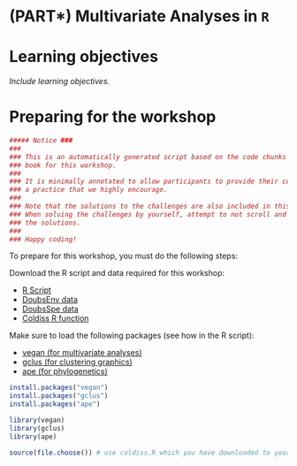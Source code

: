 # (PART\*) Multivariate Analyses in `R` {-}

# Learning objectives

*Include learning objectives.*

# Preparing for the workshop

```r
##### Notice ###
###                                                                             #
### This is an automatically generated script based on the code chunks from the #
### book for this workshop.                                                     #
###                                                                             #
### It is minimally annotated to allow participants to provide their comments:  # 
### a practice that we highly encourage.                                        #
###                                                                             #
### Note that the solutions to the challenges are also included in this script. #
### When solving the challenges by yourself, attempt to not scroll and peek at  #
### the solutions.                                                              #
###                                                                             #
### Happy coding!                                                               #

```

To prepare for this workshop, you must do the following steps:

Download the R script and data required for this workshop:

-    [R Script](http://qcbs.ca/wiki/_media/multivar1_e.r)
-    [DoubsEnv data](http://qcbs.ca/wiki/_media/DoubsEnv.csv)
-    [DoubsSpe data](http://qcbs.ca/wiki/_media/DoubsSpe.csv)
-    [Coldiss R function](http://qcbs.ca/wiki/_media/coldiss.R)

Make sure to load the following packages (see how in the R script):

-    [vegan (for multivariate
    analyses)](http://cran.r-project.org/web/packages/vegan/index.html)
-    [gclus (for clustering
    graphics)](http://cran.r-project.org/web/packages/gclus/index.html)
-    [ape (for
    phylogenetics)](http://cran.r-project.org/web/packages/ape/index.html)

```r
install.packages("vegan")
install.packages("gclus")
install.packages("ape")

library(vegan)
library(gclus)
library(ape)

source(file.choose()) # use coldiss.R which you have downloaded to your own directory
```

